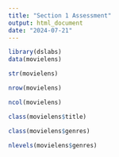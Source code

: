 ---
title: "Section 1 Assessment"
output: html_document
date: "2024-07-21"
---

```{r}
library(dslabs)
data(movielens)
```

```{r}
str(movielens)

```

```{r}

nrow(movielens)

ncol(movielens)

class(movielens$title)

class(movielens$genres)

nlevels(movielens$genres)



```

